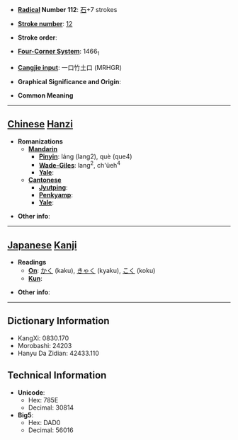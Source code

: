 * '''[[Wiktionary:Chinese radical index| Radical]] Number 112''': [[Wiktionary:Chinese radical index 石|石]]+7 strokes

* '''[[Wiktionary:Chinese total strokes index|Stroke number]]''': [[Wiktionary:Chinese total strokes index 12|12]]

* '''Stroke order''': 

* '''[[Wiktionary:Chinese four corner index|Four-Corner System]]''': 1466<sub>1</sub>

* '''[[Wiktionary:Chinese Cangjie index|Cangjie input]]''': 一口竹土口 (MRHGR)

* '''Graphical Significance and Origin''': 

* '''Common Meaning'''

----

== [[Chinese]] [[Hanzi]] ==

* '''Romanizations'''
** '''[[Mandarin]]'''
*** '''[[Pinyin]]''': láng (lang2), què (que4)
*** '''[[Wade-Giles]]''': lang<sup>2</sup>, ch'üeh<sup>4</sup>
*** '''[[Yale]]''': 
** '''[[Cantonese]]'''
*** '''[[Jyutping]]''':
*** '''[[Penkyamp]]''': 
*** '''[[Yale]]''': 

* '''Other info''': 

----

== [[Japanese]] [[Kanji]] ==

* '''Readings'''
** '''[[On]]''': [[かく]] (kaku), [[きゃく]] (kyaku), [[こく]] (koku)
** '''[[Kun]]''': 

* '''Other info''':  

----

== Dictionary Information ==

* KangXi: 0830.170
* Morobashi: 24203
* Hanyu Da Zidian: 42433.110

== Technical Information ==

* '''Unicode''':
** Hex: 785E
** Decimal: 30814
* '''Big5''':
** Hex: DAD0
** Decimal: 56016